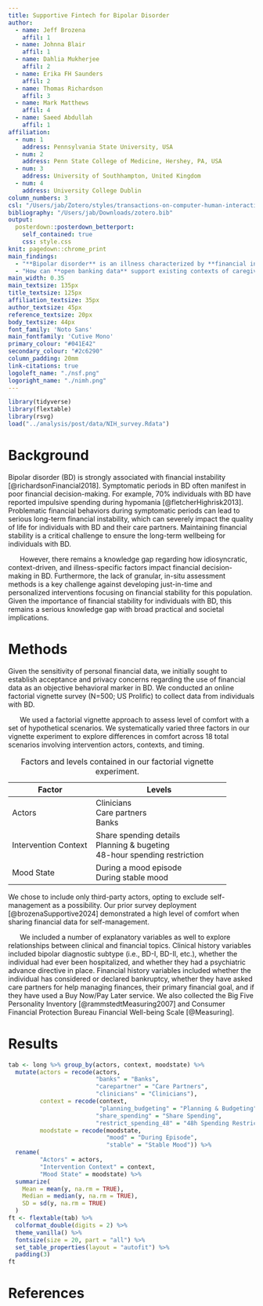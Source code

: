 ```yaml
---
title: Supportive Fintech for Bipolar Disorder
author:
  - name: Jeff Brozena
    affil: 1
  - name: Johnna Blair
    affil: 1
  - name: Dahlia Mukherjee
    affil: 2
  - name: Erika FH Saunders
    affil: 2
  - name: Thomas Richardson
    affil: 3
  - name: Mark Matthews
    affil: 4
  - name: Saeed Abdullah
    affil: 1
affiliation:
  - num: 1
    address: Pennsylvania State University, USA
  - num: 2
    address: Penn State College of Medicine, Hershey, PA, USA
  - num: 3
    address: University of Southhampton, United Kingdom
  - num: 4
    address: University College Dublin
column_numbers: 3
csl: "/Users/jab/Zotero/styles/transactions-on-computer-human-interaction.csl"
bibliography: "/Users/jab/Downloads/zotero.bib"
output: 
  posterdown::posterdown_betterport:
    self_contained: true
    css: style.css
knit: pagedown::chrome_print
main_findings:
  - "**Bipolar disorder** is an illness characterized by **financial instability** and risky decision-making."
  - "How can **open banking data** support existing contexts of caregiving in managing these risks?"
main_width: 0.35
main_textsize: 135px
title_textsize: 125px
affiliation_textsize: 35px
author_textsize: 45px
reference_textsize: 20px
body_textsize: 44px
font_family: 'Noto Sans'
main_fontfamily: 'Cutive Mono'
primary_colour: "#041E42"
secondary_colour: "#2c6290"
column_padding: 20mm
link-citations: true
logoleft_name: "./nsf.png"
logoright_name: "./nimh.png"
---
```


```r
library(tidyverse)
library(flextable)
library(rsvg)
load("../analysis/post/data/NIH_survey.Rdata")
```


# Background

Bipolar disorder (BD) is strongly associated with financial instability [@richardsonFinancial2018]. Symptomatic periods in BD often manifest in poor financial decision-making. For example, 70% individuals with BD have reported impulsive spending during hypomania [@fletcherHighrisk2013]. Problematic financial behaviors during symptomatic periods can lead to serious long-term financial instability, which can severely impact the quality of life for individuals with BD and their care partners. Maintaining financial stability is a critical challenge to ensure the long-term wellbeing for individuals with BD.

$~~~~~$ However, there remains a knowledge gap regarding how idiosyncratic, context-driven, and illness-specific factors impact financial decision-making in BD. Furthermore, the lack of granular, in-situ assessment methods is a key challenge against developing just-in-time and personalized interventions focusing on financial stability for this population. Given the importance of financial stability for individuals with BD, this remains a serious knowledge gap with broad practical and societal implications.


# Methods

Given the sensitivity of personal financial data, we initially sought to establish acceptance and privacy concerns regarding the use of financial data as an objective behavioral marker in BD. We conducted an online factorial vignette survey (N=500; US Prolific) to collect data from individuals with BD. 

$~~~~~$ We used a factorial vignette approach to assess level of comfort with a set of hypothetical scenarios. We systematically varied three factors in our vignette experiment to explore differences in comfort across 18 total scenarios involving intervention actors, contexts, and timing.


|**Factor**|**Levels**|
|-------|-----------|
|Actors|Clinicians  <br>Care partners  <br>Banks|
|Intervention Context|Share spending details  <br>Planning & bugeting  <br>48-hour spending restriction|
|Mood State|During a mood episode  <br>During stable mood|

: Factors and levels contained in our factorial vignette experiment.

We chose to include only third-party actors, opting to exclude self-management as a possibility. Our prior survey deployment [@brozenaSupportive2024] demonstrated a high level of comfort when sharing financial data for self-management.

$~~~~~$ We included a number of explanatory variables as well to explore relationships between clinical and financial topics. Clinical history variables included bipolar diagnostic subtype (i.e., BD-I, BD-II, etc.), whether the individual had ever been hospitalized, and whether they had a psychiatric advance directive in place. Financial history variables included whether the individual has considered or declared bankruptcy, whether they have asked care partners for help managing finances, their primary financial goal, and if they have used a Buy Now/Pay Later service. We also collected the Big Five Personality Inventory [@rammstedtMeasuring2007] and Consumer Financial Protection Bureau Financial Well-being Scale [@Measuring].


# Results

```r
tab <- long %>% group_by(actors, context, moodstate) %>%
  mutate(actors = recode(actors,
                         "banks" = "Banks",
                         "carepartner" = "Care Partners",
                         "clinicians" = "Clinicians"),
         context = recode(context,
                          "planning_budgeting" = "Planning & Budgeting",
                         "share_spending" = "Share Spending",
                         "restrict_spending_48" = "48h Spending Restriction"),
         moodstate = recode(moodstate,
                            "mood" = "During Episode",
                            "stable" = "Stable Mood")) %>%
  rename(
         "Actors" = actors,
         "Intervention Context" = context,
         "Mood State" = moodstate) %>%
  summarize(
    Mean = mean(y, na.rm = TRUE),
    Median = median(y, na.rm = TRUE),
    SD = sd(y, na.rm = TRUE)
  )
ft <- flextable(tab) %>%
  colformat_double(digits = 2) %>%
  theme_vanilla() %>%
  fontsize(size = 20, part = "all") %>%
  set_table_properties(layout = "autofit") %>%
  padding(3)
ft
```

# References

